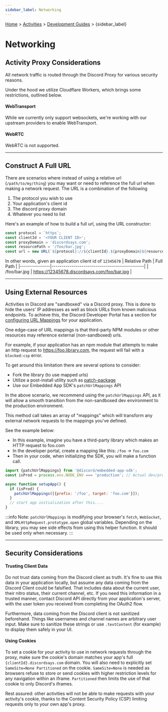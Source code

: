 ```yaml
---
sidebar_label: Networking
---
```


[Home](/docs/intro) > [Activities](/docs/activities/overview) > [Development Guides](/docs/activities/development-guides) > {sidebar_label}

# Networking

## Activity Proxy Considerations

All network traffic is routed through the Discord Proxy for various security reasons.

Under the hood we utilize Cloudflare Workers, which brings some restrictions, outlined below.

#### WebTransport

While we currently only support websockets, we're working with our upstream providers to enable WebTransport.

#### WebRTC

WebRTC is not supported.

---

## Construct A Full URL

There are scenarios where instead of using a relative url (`/path/to/my/thing`) you may want or need to reference the full url when making a network request. The URL is a combination of the following

1. The protocol you wish to use
2. Your application's client id
3. The discord proxy domain
4. Whatever you need to list

Here's an example of how to build a full url, using the URL constructor:

```javascript
const protocol = `https`;
const clientId = '<YOUR CLIENT ID>';
const proxyDomain = 'discordsays.com';
const resourcePath = '/foo/bar.jpg';
const url = new URL(`${protocol}://${clientId}.${proxyDomain}${resourcePath}`);
```

In other words, given an application client id of `12345678`
| Relative Path | Full Path                                    |
|---------------|----------------------------------------------|
| /foo/bar.jpg  | https://12345678.discordsays.com/foo/bar.jpg |

---

## Using External Resources

Activities in Discord are "sandboxed" via a Discord proxy. This is done to hide the users' IP addresses as well as block URLs from known malicious endpoints. To achieve this, the Discord Developer Portal has a section for [configuring URL Mappings](/docs/activities/development-guides/local-development#url-mapping) for your application.

One edge-case of URL mappings is that third-party NPM modules or other resources may reference external (non-sandboxed) urls.

For example, if your application has an npm module that attempts to make an http request to https://foo.library.com, the request will fail with a `blocked:csp` error.

To get around this limitation there are several options to consider:

- Fork the library (to use mapped urls)
- Utilize a post-install utility such as [patch-package](https://www.npmjs.com/package/patch-package)
- Use our Embedded App SDK's `patchUrlMappings` API

In the above scenario, we recommend using the `patchUrlMappings` API, as it will allow a smooth transition from the non-sandboxed dev environment to the production environment.

This method call takes an array of "mappings" which will transform any external network requests to the mappings you've defined.

See the example below:

- In this example, imagine you have a third-party library which makes an HTTP request to foo.com
- In the developer portal, create a mapping like this: `/foo` -> `foo.com`
- Then in your code, when initializing the SDK, you will make a function call.


```javascript
import {patchUrlMappings} from '@discord/embedded-app-sdk';
const isProd = process.env.NODE_ENV === 'production'; // Actual dev/prod env check may vary for you

async function setupApp() {
  if (isProd) {
    patchUrlMappings([{prefix: '/foo', target: 'foo.com'}]);
  }
  // start app initialization after this....
}
```

:::info
Note: `patchUrlMappings` is modifying your browser's `fetch`, `WebSocket`, and `XMLHttpRequest.prototype.open` global variables. Depending on the library, you may see side effects from using this helper function. It should be used only when necessary.
:::

---

## Security Considerations

#### Trusting Client Data

Do not trust data coming from the Discord client as truth. It's fine to use this data in your application locally, but assume any data coming from the Discord Client could be falsified. That includes data about the current user, their nitro status, their current channel, etc. If you need this information in a trusted manner, contact Discord API directly from your application's server, with the user token you received from completing the OAuth2 flow.

Furthermore, data coming from the Discord client is not sanitized beforehand.  Things like usernames and channel names are arbitrary user input.  Make sure to sanitize these strings or use `.textContent` (for example) to display them safely in your UI.

#### Using Cookies

To set a cookie for your activity to use in network requests through the proxy, make sure the cookie's domain matches your app's full `{clientId}.discordsays.com` domain. You will also need to explicitly set `SameSite=None Partitioned` on the cookie. `SameSite=None` is needed as browsers refuse to store or send cookies with higher restriction levels for any navigation within an iframe. `Partitioned` then limits the use of that cookie to only Discord's iframes.

Rest assured: other activities will not be able to make requests with your activity's cookie, thanks to the Content Security Policy (CSP) limiting requests only to your own app's proxy.
